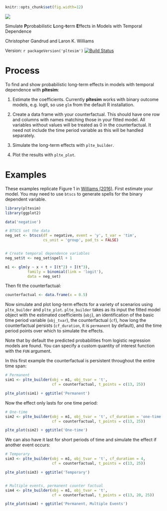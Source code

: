 ```r
knitr::opts_chunk$set(fig.width=12)
```


![](img/pltsesim_logo_annimation.gif)

Simulate **P**probabilistic **L**ong-**t**erm **E**ffects in Models with Temporal
Dependence

Christopher Gandrud and Laron K. Williams

Version: `r packageVersion('pltesim')` [![Build Status](https://travis-ci.org/christophergandrud/pltesim.svg?branch=master)](https://travis-ci.org/christophergandrud/pltesim)

# Process

To find and show probabilistic long-term effects in models with temporal dependence with **pltesim**:

1. Estimate the coefficients. Currently **pltesim** works with
binary outcome models, e.g. logit, so use `glm` from the default R installation.

2. Create a data frame with your counterfactual. This should have one row and 
columns with names matching those in your fitted model. All variables without 
values will be treated as 0 in the counterfactual. It need not include
the time period variable as this will be handled separately.

3. Simulate the long-term effects with `plte_builder`. 

4. Plot the results with `plte_plot`.

# Examples 

These examples replicate Figure 1 in [Williams (2016)](http://pan.oxfordjournals.org/content/24/2/243). First estimate your model. You may need to use `btscs` to generate spells for the binary dependent variable. 

```r
library(pltesim)
library(ggplot2)

data('negative')

# BTSCS set the data
neg_set <- btscs(df = negative, event = 'y', t_var = 'tim',
                 cs_unit = 'group', pad_ts = FALSE)


# Create temporal dependence variables
neg_set$t <- neg_set$spell + 1

m1 <- glm(y ~ x + t + I(t^2) + I(t^3),
          family = binomial(link = 'logit'),
          data = neg_set)
```

Then fit the counterfactual:

```r
counterfactual <- data.frame(x = 0.5)
```

Now simulate and plot long-term effects for a variety of scenarios using `plte_builder` and `plte_plot`. `plte_builder` takes as its input the fitted model object with the estimated coefficients (`obj`), an identification of the basic time period variable (`obj_tvar`), the counterfactual (`cf`), how long the counterfactual persists (`cf_duration`, it is `permanent` by default), and the time period points over which to simulate the effects. 

Note that by default the predicted probabilities from logistic regression models are found. You can specify a custom quantity of interest function with the `FUN` argument. 

In this first example the counterfactual is persistent throughout the entire time span:

```r
# Permanent
sim1 <- plte_builder(obj = m1, obj_tvar = 't',
                     cf = counterfactual, t_points = c(13, 25))

plte_plot(sim1) + ggtitle('Permanent')
```

Now the effect only lasts for one time period:

```r
# One-time
sim2 <- plte_builder(obj = m1, obj_tvar = 't', cf_duration = 'one-time',
                     cf = counterfactual, t_points = c(13, 25))

plte_plot(sim2) + ggtitle('One-time')
```

We can also have it last for short periods of time and simulate the effect if another event occurs:

```r
# Temporary
sim3 <- plte_builder(obj = m1, obj_tvar = 't', cf_duration = 4,
                     cf = counterfactual, t_points = c(13, 25))

plte_plot(sim3) + ggtitle('Temporary')


# Multiple events, permanent counter factual
sim4 <- plte_builder(obj = m1, obj_tvar = 't',
                     cf = counterfactual, t_points = c(13, 20, 25))

plte_plot(sim4) + ggtitle('Permanent, Multiple Events')
```